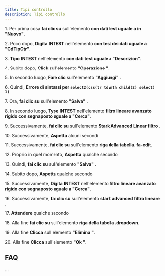 ```yaml
---
title: Tipi controllo
description: Tipi controllo
---
```

1\. Per prima cosa **fai clic su** sull'elemento **con dati test uguale a in "Nuovo"**.  
  
2\. Poco dopo, **Digita** **INTEST** nell'elemento **con test dei dati uguale a "CdTipCtr"**.  
  
3\. **Tipo** **INTEST** nell'elemento **con dati test uguale a "Descrizion"**.  
  
4\. Subito dopo, **Click** sull'elemento **"Operazione "**.  
  
5\. In secondo luogo, **Fare clic** sull'elemento **"Aggiungi"** .  
  
6\. Quindi, **Errore di sintassi per `select2(css(tr td:nth child(2) select) 1)`**  
  
7\. Ora, **fai clic su** sull'elemento **"Salva"** .  
  
8\. In secondo luogo, **Type** **INTEST** nell'elemento **filtro lineare avanzato rigido con segnaposto uguale a "Cerca"**.  
  
9\. Successivamente, **fai clic su** sull'elemento **Stark Advanced Linear filtro** .  
  
10\. Successivamente, **Aspetta** alcuni secondi  
  
11\. Successivamente, **fai clic su** sull'elemento **riga della tabella. fa-edit**.  
  
12\. Proprio in quel momento, **Aspetta** qualche secondo  
  
13\. Quindi, **fai clic su** sull'elemento **"Salva"** .  
  
14\. Subito dopo, **Aspetta** qualche secondo  
  
15\. Successivamente, **Digita** **INTEST** nell'elemento **filtro lineare avanzato rigido con segnaposto uguale a "Cerca"**.  
  
16\. Successivamente, **fai clic su** sull'elemento **stark advanced filtro lineare** .  
  
17\. **Attendere** qualche secondo  
  
18\. Alla fine **fai clic su** sull'elemento **riga della tabella .dropdown**.  
  
19\. Alla fine **Clicca** sull'elemento **"Elimina "**.  
  
20\. Alla fine **Clicca** sull'elemento **"Ok "**.  

FAQ
---

...